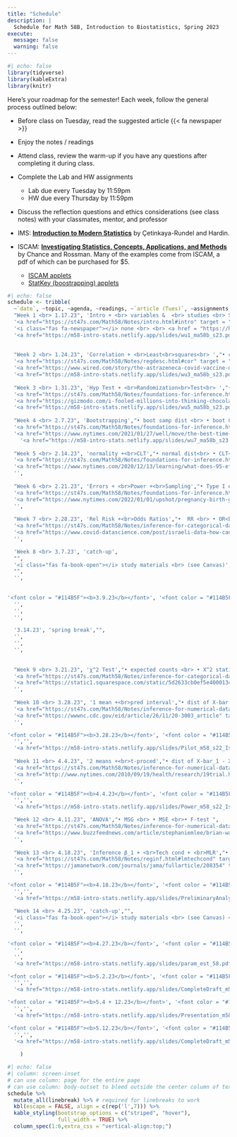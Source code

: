 ```yaml
---
title: "Schedule"
description: |
  Schedule for Math 58B, Introduction to Biostatistics, Spring 2023
execute: 
  message: false
  warning: false
---
```


```r
#| echo: false
library(tidyverse)
library(kableExtra)
library(knitr)
```

Here's your roadmap for the semester!
Each week, follow the general process outlined below:

- Before class on Tuesday, read the suggested article {{< fa newspaper >}} <i class="fas fa-newspaper"></i>

- Enjoy the notes / readings <i class="fas fa-book-open"></i>  

- Attend class, review the warm-up <i class="fas fa-pencil-alt"></i> if you have any questions after completing it during class.

- Complete the Lab <i class="fas fa-desktop"></i> and HW <i class="fas fa-laptop"></i> assignments 
   - Lab due every Tuesday by 11:59pm
   - HW due every Thursday by 11:59pm

- Discuss the reflection questions <i class="fas fa-lightbulb" target="_blank"></i> and ethics considerations <i class="fas fa-balance-scale"></i> (see class notes) with your classmates, mentor, and professor  

- IMS: <a href = "https://openintro-ims.netlify.app/" target= "_blank"><b>Introduction to Modern Statistics</b></a> by Çetinkaya-Rundel and Hardin.

- ISCAM: <a href = "http://www.rossmanchance.com/iscam3/" target = "_blank"><b>Investigating Statistics, Concepts, Applications, and Methods</b></a> by Chance and Rossman.  Many of the examples come from ISCAM, a pdf of which can be purchased for $5.
   - <a href = "http://www.rossmanchance.com/applets/index2021.html" target = "_blank">ISCAM applets</a>
   - <a href = "https://www.lock5stat.com/StatKey/" target = "_blank">StatKey (boostrapping) applets</a>

```r
#| echo: false
schedule <- tribble(
  ~`date`, ~topic, ~agenda, ~readings, ~`article (Tues)`, ~assignments,
  "Week 1 <br> 1.17.23", 'Intro + <br> variables &  <br> studies <br> SLR',"• course info <br> • tests <br> • studies <br> • causation", 
  '<a href="https://st47s.com/Math58/Notes/intro.html#intro" target = "_blank"><i class="fas fa-book-open"></i> Introduction</a> <br> <a href="https://st47s.com/Math58/Notes/intro.html#experim" target = "_blank"><i class="fas fa-book-open"></i> Studies</a>  <br> <a href = "http://www.rossmanchance.com/iscam3/" target = "_blank"><i class="fas fa-book-open"></i> ISCAM 1.1</a> <br> <a href="https://openintro-ims.netlify.app/data-hello.html" target = "_blank"><i class="fas fa-book-open"></i> IMS 1 + 2</a>',
  '<i class="fas fa-newspaper"></i> none <br> <br> <a href = "https://hardin47.github.io/CURV/scholars/enders.html" target = "_blank">Felicity Enders</a>',
  '<a href="https://m58-intro-stats.netlify.app/slides/wu1_ma58b_s23.pdf" target = "_blank"><i class="fas fa-pencil-alt"></i> WU1</a> <br> <a href="https://m58-intro-stats.netlify.app/slides/wu2_ma58b_s23.pdf" target = "_blank"><i class="fas fa-pencil-alt"></i> WU2</a> <br> <a href="https://m58-intro-stats.netlify.app/slides/MA58_HW0s23.pdf" target = "_blank"><i class="fas fa-pencil-alt"></i> HW0 pdf</a> <br> <a href="https://m58-intro-stats.netlify.app/slides/MA58_HW0s23.Rmd" target = "_blank"><i class="fas fa-pencil-alt"></i> HW0 Rmd</a>',
  
  
  "Week 2 <br> 1.24.23", 'Correlation + <br>Least<br>squares<br> ',"• correlation<br> • linear model <br> • R^2", 
  '<a href="https://st47s.com/Math58/Notes/regdesc.html#cor" target = "_blank"><i class="fas fa-book-open"></i> Cor</a> <br> <a href="https://st47s.com/Math58/Notes/regdesc.html#ls" target = "_blank"><i class="fas fa-book-open"></i> Least Sq</a>  <br> <a href = "http://www.rossmanchance.com/iscam3/" target = "_blank"><i class="fas fa-book-open"></i> ISCAM 5.6, 5.7, 5.8</a> <br> <a href="https://openintro-ims.netlify.app/model-slr.html" target = "_blank"><i class="fas fa-book-open"></i> IMS 7</a> <br> <a href = "http://www.rossmanchance.com/applets/2021/guesscorrelation/GuessCorrelation.html" target = "_blank"><i class = "fas fa-gamepad"></i> guess corr</a> <br> <a href = "http://www.rossmanchance.com/applets/2021/regshuffle/regshuffle.htm" target = "_blank"><i class = "fas fa-gamepad"></i> least sq</a>',
  '<a href="https://www.wired.com/story/the-astrazeneca-covid-vaccine-data-isnt-up-to-snuff/" target = "_blank"><i class="fas fa-newspaper"></i> AstraZeneca</a> <br> <br> <a href = "https://hardin47.github.io/CURV/scholars/dubois.html" target = "_blank">W.E.B. Du Bois</a>',
  '<a href="https://m58-intro-stats.netlify.app/slides/wu3_ma58b_s23.pdf" target = "_blank"><i class="fas fa-pencil-alt"></i> WU3</a> <br> <a href="https://m58-intro-stats.netlify.app/slides/wu4_ma58b_s23.pdf" target = "_blank"><i class="fas fa-pencil-alt"></i> WU4</a> <br> <a href="https://m58-intro-stats.netlify.app/slides/MA58_HW1s23.pdf" target = "_blank"><i class="fas fa-pencil-alt"></i> HW1 pdf</a> <br> <a href="https://m58-intro-stats.netlify.app/slides/MA58_HW1s23.Rmd" target = "_blank"><i class="fas fa-pencil-alt"></i> HW1 Rmd</a> <br> <a href="https://m58-intro-stats.netlify.app/slides/lab1_m58_s23_intro_to_data.pdf" target = "_blank"><i class="fas fa-pencil-alt"></i> Lab1 pdf</a> <br> <a href="https://m58-intro-stats.netlify.app/slides/lab1_m58_s23_intro_to_data.Rmd" target = "_blank"><i class="fas fa-pencil-alt"></i> Lab1 Rmd</a>',
  
  "Week 3 <br> 1.31.23", 'Hyp Test + <br>Randomization<br>Test<br> ',"•  structure of<br> hypothesis<br> testing", 
  '<a href="https://st47s.com/Math58/Notes/foundations-for-inference.html#randtest" target = "_blank"><i class="fas fa-book-open"></i> Tests</a>  <br> <a href = "http://www.rossmanchance.com/applets/2021/chisqshuffle/ChiSqShuffle.htm?twobytwo=1" target = "_blank"><i class = "fas fa-gamepad"></i> 2x2 Rand</a> <br> <a href="https://openintro-ims.netlify.app/foundations-randomization.html" target = "_blank"><i class="fas fa-book-open"></i> IMS 11</a>',
  '<a href="https://gizmodo.com/i-fooled-millions-into-thinking-chocolate-helps-weight-1707251800" target = "_blank"><i class="fas fa-newspaper"></i> chocolate</a> <br> <br> <a href = "https://hardin47.github.io/CURV/scholars/nuzzo.html" target = "_blank">Regina Nuzzo</a>',
  '<a href="https://m58-intro-stats.netlify.app/slides/wu5_ma58b_s23.pdf" target = "_blank"><i class="fas fa-pencil-alt"></i> WU5</a> <br> <a href="https://m58-intro-stats.netlify.app/slides/wu6_ma58b_s23.pdf" target = "_blank"><i class="fas fa-pencil-alt"></i> WU6</a> <br> <a href="https://m58-intro-stats.netlify.app/slides/MA58_HW2s23.pdf" target = "_blank"><i class="fas fa-pencil-alt"></i> HW2 pdf</a> <br> <a href="https://m58-intro-stats.netlify.app/slides/MA58_HW2s23.Rmd" target = "_blank"><i class="fas fa-pencil-alt"></i> HW2 Rmd</a> <br> <a href="https://m58-intro-stats.netlify.app/slides/lab2_m58_s23_2quant.pdf" target = "_blank"><i class="fas fa-pencil-alt"></i> Lab2 pdf</a> <br> <a href="https://m58-intro-stats.netlify.app/slides/lab2_m58_s23_2quant.Rmd" target = "_blank"><i class="fas fa-pencil-alt"></i> Lab2 Rmd</a>',
  
  "Week 4 <br> 2.7.23", 'Bootstrapping',"• boot samp dist <br> • boot CI ", 
  '<a href="https://st47s.com/Math58/Notes/foundations-for-inference.html#boot" target = "_blank"><i class="fas fa-book-open"></i> Bootstrapping</a> <br> <a href="https://st47s.com/Math58/Notes/foundations-for-inference.html#bootCI" target = "_blank"><i class="fas fa-book-open"></i> Boot CIs</a>  <br> <a href = "https://www.lock5stat.com/StatKey/" target = "_blank"><i class="fas fa-gamepad"></i> StatKey </a> <br> <a href = "http://www.rossmanchance.com/applets/2021/confsim/ConfSim.html" target = "_blank"><i class = "fas fa-gamepad"></i> CIs</a> <br> <a href="https://openintro-ims.netlify.app/foundations-bootstrapping.html" target = "_blank"><i class="fas fa-book-open"></i> IMS 12</a>',
  '<a href="https://www.nytimes.com/2021/01/27/well/move/the-best-time-of-day-to-exercise.html" target = "_blank"><i class="fas fa-newspaper"></i> confounding</a> <br> ',
    '<a href="https://m58-intro-stats.netlify.app/slides/wu7_ma58b_s23.pdf" target = "_blank"><i class="fas fa-pencil-alt"></i> WU7</a> <br> <a href="https://m58-intro-stats.netlify.app/slides/wu8_ma58b_s23.pdf" target = "_blank"><i class="fas fa-pencil-alt"></i> WU8</a> <br> <a href="https://m58-intro-stats.netlify.app/slides/MA58_HW3s23.pdf" target = "_blank"><i class="fas fa-pencil-alt"></i> HW3 pdf</a> <br> <a href="https://m58-intro-stats.netlify.app/slides/MA58_HW3s23.Rmd" target = "_blank"><i class="fas fa-pencil-alt"></i> HW3 Rmd</a> <br> <a href="https://m58-intro-stats.netlify.app/slides/lab3_m58_s23_infer.pdf" target = "_blank"><i class="fas fa-pencil-alt"></i> Lab3 pdf</a> <br> <a href="https://m58-intro-stats.netlify.app/slides/lab3_m58_s23_infer.Rmd" target = "_blank"><i class="fas fa-pencil-alt"></i> Lab3 Rmd</a>',
  
  "Week 5 <br> 2.14.23", 'normality +<br>CLT',"• normal dist<br> • CLT<br> • Z-score <br> • empirical rule <br> • conf int <br> • norm prob <br> • hyp test", 
  '<a href="https://st47s.com/Math58/Notes/foundations-for-inference.html#CLT" target = "_blank"><i class="fas fa-book-open"></i>CLT </a> <br> <a href="https://st47s.com/Math58/Notes/foundations-for-inference.html#norm" target = "_blank"><i class="fas fa-book-open"></i> Norm dist</a>  <br> <a href = "http://www.rossmanchance.com/applets/2021/sampling/OneSample.html" target = "_blank"><i class="fas fa-gamepad"></i> Samp Dist </a> <br> <a href="https://openintro-ims.netlify.app/.html" target = "_blank"><i class="fas fa-book-open"></i> IMS </a>',
  '<a href="https://www.nytimes.com/2020/12/13/learning/what-does-95-effective-mean-teaching-the-math-of-vaccine-efficacy.html" target = "_blank"><i class="fas fa-newspaper"></i> efficacy</a> <br> <a href="https://www.yalemedicine.org/news/covid-19-vaccine-comparison" target = "_blank"><i class="fas fa-newspaper"></i> vaccines</a> ',
  '',
  
  "Week 6 <br> 2.21.23", 'Errors + <br>Power +<br>Sampling',"• Type I error <br> • Type II error <br> • Power <br> • biased samples", 
  '<a href="https://st47s.com/Math58/Notes/foundations-for-inference.html#errors" target = "_blank"><i class="fas fa-book-open"></i> Errors</a> <br> <a href="https://st47s.com/Math58/Notes/foundations-for-inference.html#samp" target = "_blank"><i class="fas fa-book-open"></i> Sampling</a>  <br> <a href = "http://www.rossmanchance.com/applets/2021/power/power.html" target = "_blank"><i class="fas fa-gamepad"></i> Power</a> <br> <a href="https://openintro-ims.netlify.app/decerr.html" target = "_blank"><i class="fas fa-book-open"></i> IMS 14 + 2</a>',
  '<a href="https://www.nytimes.com/2022/01/01/upshot/pregnancy-birth-genetic-testing.html" target = "_blank"><i class="fas fa-newspaper"></i> type II</a> <br> <a href="https://www.forbes.com/sites/ellenmatloff/2022/01/06/what-the-nytimes-got-wrong-on-prenatal-screening/?sh=1def5aa137a7" target = "_blank"><i class="fas fa-newspaper"></i> type I</a>',
  '',
  
  "Week 7 <br> 2.28.23", 'Rel Risk +<br>Odds Ratios',"•  RR <br> • OR<br> • Case-control <br> • Cohort ", 
  '<a href="https://st47s.com/Math58/Notes/inference-for-categorical-data.html#diffprop" target = "_blank"><i class="fas fa-book-open"></i> diff props</a> <br> <a href="https://st47s.com/Math58/Notes/inference-for-categorical-data.html#rr" target = "_blank"><i class="fas fa-book-open"></i> RR</a>  <br> <a href="https://st47s.com/Math58/Notes/inference-for-categorical-data.html#or" target = "_blank"><i class="fas fa-book-open"></i> OR</a>  <br> <a href = "http://www.rossmanchance.com/iscam3/" target = "_blank"><i class="fas fa-book-open"></i> ISCAM 3.9-3.11</a> <br> <a href="https://openintro-ims.netlify.app/inference-two-props.html" target = "_blank"><i class="fas fa-book-open"></i> IMS 17</a>',
  '<a href="https://www.covid-datascience.com/post/israeli-data-how-can-efficacy-vs-severe-disease-be-strong-when-60-of-hospitalized-are-vaccinated" target = "_blank"><i class="fas fa-newspaper"></i> interaction</a> <br>  ',
  '',

  'Week 8 <br> 3.7.23', 'catch-up',
  "",
  '<i class="fas fa-book-open"></i> study materials <br> (see Canvas)',
  "",
  '',
  
  
'<font color = "#114B5F"><b>3.9.23</b></font>', '<font color = "#114B5F"><b>Exam 1</b></font>',"", 
  '',
  '',
  '',    

  '3.14.23', 'spring break',"", 
  '',
  '',
  '', 
  
  
  "Week 9 <br> 3.21.23", 'χ^2 Test',"• expected counts <br> • X^2 statistic <br> • χ^2 test", 
  '<a href="https://st47s.com/Math58/Notes/inference-for-categorical-data.html#chisq2" target = "_blank"><i class="fas fa-book-open"></i> χ^2 Test</a>  <br> <a href = "http://www.rossmanchance.com/iscam3/" target = "_blank"><i class="fas fa-book-open"></i> ISCAM 3.2</a> <br> <a href="https://openintro-ims.netlify.app/inference-tables.html" target = "_blank"><i class="fas fa-book-open"></i> IMS 18</a>',
  '<a href="https://static1.squarespace.com/static/5d2633cb0ef5e4000134fa02/t/5d72cb394452727586b69c2e/1567804217938/policy_brief_indigenous_data_sovereignty_in_the_united_states.pdf" target = "_blank"><i class="fas fa-newspaper"></i> Data sovereignty</a> <br> ',
  '',
  
  "Week 10 <br> 3.28.23", '1 mean +<br>pred interval',"• dist of X-bar <br> • SE(X-bar) <br> • t-test of μ<br> • t-CI for μ <br> • PI for X_{n+1}", 
  '<a href="https://st47s.com/Math58/Notes/inference-for-numerical-data.html#mean1inf" target = "_blank"><i class="fas fa-book-open"></i> 1 mean</a> <br> <a href="https://st47s.com/Math58/Notes/inference-for-numerical-data.html#mean1inf" target = "_blank"><i class="fas fa-book-open"></i> pred int</a>  <br> <a href="https://openintro-ims.netlify.app/inference-one-mean.html" target = "_blank"><i class="fas fa-book-open"></i> IMS 19</a>',
  '<a href="https://wwwnc.cdc.gov/eid/article/26/11/20-3003_article" target = "_blank"><i class="fas fa-newspaper"></i> masks</a> <br> ',
  '',

'<font color = "#114B5F"><b>3.28.23</b></font>', '<font color = "#114B5F"><b>Proj 1: Pilot</b></font>',"", 
  '','',
  '<a href="https://m58-intro-stats.netlify.app/slides/Pilot_m58_s22_Islands.docx" target = "_blank"><i class="fas fa-desktop"></i> Proj 1: Pilot</a>',
  
  "Week 11 <br> 4.4.23", '2 means +<br>t-proced',"• dist of X-bar_1 - X-bar_2 <br> • SE(X-bar_1 - X-bar_2) <br> • t-test of μ_1 - μ_2 <br> • t-CI for μ_1 - μ_2", 
  '<a href="https://st47s.com/Math58/Notes/inference-for-numerical-data.html#mean2inf" target = "_blank"><i class="fas fa-book-open"></i> 2 means</a>  <br> <a href = "http://www.rossmanchance.com/applets/index2021.html" target = "_blank"><i class="fas fa-gamepad"></i> 2 samples</a> <br> <a href="https://openintro-ims.netlify.app/inference-two-means.html" target = "_blank"><i class="fas fa-book-open"></i> IMS 20</a>',
  '<a href="http://www.nytimes.com/2010/09/19/health/research/19trial.html?hp" target = "_blank"><i class="fas fa-newspaper"></i> clinical trials</a>',
  '',

'<font color = "#114B5F"><b>4.4.23</b></font>', '<font color = "#114B5F"><b>Proj 2: Power Analysis</b></font>',"", 
  '','',
  '<a href="https://m58-intro-stats.netlify.app/slides/Power_m58_s22_Islands.docx" target = "_blank"><i class="fas fa-desktop"></i> Proj 2: Power Analysis</a>',

  "Week 12 <br> 4.11.23", 'ANOVA',"• MSG <br> • MSE <br>• F-test ", 
  '<a href="https://st47s.com/Math58/Notes/inference-for-numerical-data.html#ANOVA" target = "_blank"><i class="fas fa-book-open"></i> ANOVA</a>  <br> <a href="https://st47s.com/Math58/Notes/reginf.html#infbeta1" target = "_blank"><i class="fas fa-book-open"></i> Inf on β_1</a>  <br> <a href = "http://www.rossmanchance.com/applets/2021/regshuffle/regshuffle.htm" target = "_blank"><i class="fas fa-gamepad"></i> slopes</a> <br> <a href="https://openintro-ims.netlify.app/inference-many-means.html" target = "_blank"><i class="fas fa-book-open"></i> IMS 22</a> <br> <a href="https://openintro-ims.netlify.app/inf-model-slr.html" target = "_blank"><i class="fas fa-book-open"></i> IMS 24</a>',
  '<a href="https://www.buzzfeednews.com/article/stephaniemlee/brian-wansink-cornell-p-hacking" target = "_blank"><i class="fas fa-newspaper"></i> p-hacking</a> <br> ',
  '',
  
  "Week 13 <br> 4.18.23", 'Inference β_1 + <br>Tech cond + <br>MLR',"•  SE(β_1) <br> • residual plots <br> • multiple X", 
  '<a href="https://st47s.com/Math58/Notes/reginf.html#lmtechcond" target = "_blank"><i class="fas fa-book-open"></i> Tech Cond</a>  <br> <a href = "https://st47s.com/Math58/Notes/reginf.html#MLR" target = "_blank"><i class="fas fa-gamepad"></i> MLR</a> <br> <a href="https://openintro-ims.netlify.app/inf-model-mlr.html" target = "_blank"><i class="fas fa-book-open"></i> IMS 25</a>',
  '<a href="https://jamanetwork.com/journals/jama/fullarticle/208354" target = "_blank"><i class="fas fa-newspaper"></i> 1918 flu</a> <br> ',
  '',

'<font color = "#114B5F"><b>4.18.23</b></font>', '<font color = "#114B5F"><b>Proj 3: Analysis</b></font>',"", 
  '','',
  '<a href="https://m58-intro-stats.netlify.app/slides/PreliminaryAnalysis_m58_s22_Islands.docx" target = "_blank"><i class="fas fa-desktop"></i> Proj 3: Preliminary Analysis</a>',

  "Week 14 <br> 4.25.23", 'catch-up',"", 
  '<i class="fas fa-book-open"></i> study materials <br> (see Canvas) <br> <a href="https://m58-intro-stats.netlify.app/slides/param_est_58.pdf" target = "_blank"><i class="fas fa-pencil-alt"></i> when to use what</a>',
  '',
  '',
  
'<font color = "#114B5F"><b>4.27.23</b></font>', '<font color = "#114B5F"><b>Exam 2</b></font>',"", 
  '',
  '',
  '<a href="https://m58-intro-stats.netlify.app/slides/param_est_58.pdf" target = "_blank"><i class="fas fa-pencil-alt"></i> when to use what</a>', 

'<font color = "#114B5F"><b>5.2.23</b></font>', '<font color = "#114B5F"><b>Proj 4: Full draft</b></font>',"", 
  '','',
  '<a href="https://m58-intro-stats.netlify.app/slides/CompleteDraft_m58_s22_Islands.docx" target = "_blank"><i class="fas fa-desktop"></i> Proj 4: Full draft</a>',

'<font color = "#114B5F"><b>5.4 + 12.23</b></font>', '<font color = "#114B5F"><b>Proj Presentation</b></font>',"", 
  '','',
  '<a href="https://m58-intro-stats.netlify.app/slides/Presentation_m58_s22_Islands.docx" target = "_blank"><i class="fas fa-desktop"></i> Proj Presentation</a>',

'<font color = "#114B5F"><b>5.12.23</b></font>', '<font color = "#114B5F"><b>Proj 5: Final Project</b></font>',"", 
  '','',
  '<a href="https://m58-intro-stats.netlify.app/slides/CompleteDraft_m58_s22_Islands.docx" target = "_blank"><i class="fas fa-desktop"></i> Proj 5: Final Project</a>'
  
    )
```


```r
#| echo: false
#| column: screen-inset
# can use column: page for the entire page
# can use column: body-outset to bleed outside the center column of text
schedule %>% 
  mutate_all(linebreak) %>% # required for linebreaks to work
  kbl(escape = FALSE, align = c(rep('l',7))) %>%
  kable_styling(bootstrap_options = c("striped", "hover"),
                full_width = TRUE) %>%
  column_spec(1:6,extra_css = "vertical-align:top;")
```




